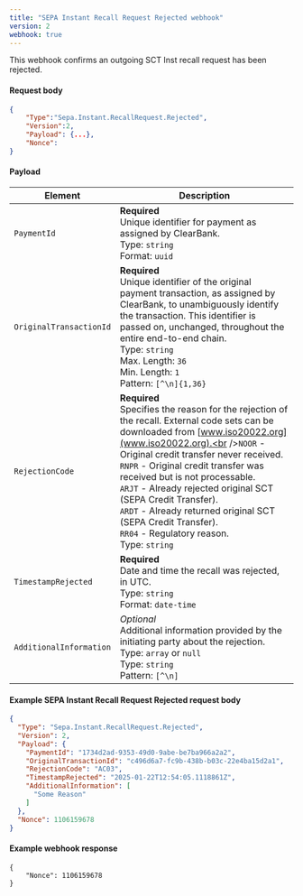 ```yaml
---
title: "SEPA Instant Recall Request Rejected webhook"
version: 2
webhook: true
---
```


This webhook confirms an outgoing SCT Inst recall request has been rejected.

#### Request body

```json
{
    "Type":"Sepa.Instant.RecallRequest.Rejected",
    "Version":2,
    "Payload": {...},
    "Nonce":
}
```

#### Payload
| Element                 | Description     |
|-------------------------|-----------------|
|`PaymentId` |**Required**<br />Unique identifier for payment as assigned by ClearBank.<br/>Type: `string` <br/>Format: `uuid`|
|`OriginalTransactionId` |**Required**<br />Unique identifier of the original payment transaction, as assigned by ClearBank, to unambiguously identify the transaction. This identifier is passed on, unchanged, throughout the entire end-to-end chain.<br/>Type: `string`<br/>Max. Length: `36`<br/>Min. Length: `1`<br/>Pattern: `[^\n]{1,36}` |
|`RejectionCode` |**Required**<br />Specifies the reason for the rejection of the recall. External code sets can be downloaded from [www.iso20022.org](www.iso20022.org).<br />`NOOR` - Original credit transfer never received. <br />`RNPR` - Original credit transfer was received but is not processable. <br />`ARJT` - Already rejected original SCT (SEPA Credit Transfer). <br />`ARDT` - Already returned original SCT (SEPA Credit Transfer). <br />`RR04` - Regulatory reason.<br/>Type: `string`|
|`TimestampRejected` |**Required**<br />Date and time the recall was rejected, in UTC.<br/>Type: `string`<br/>Format: `date-time`|
|`AdditionalInformation` |_Optional_<br/>Additional information provided by the initiating party about the rejection.<br/>Type: `array` or `null`<br />Type: `string`<br/>Pattern: `[^\n]`|

#### Example SEPA Instant Recall Request Rejected request body

```json
{
  "Type": "Sepa.Instant.RecallRequest.Rejected",
  "Version": 2,
  "Payload": {
    "PaymentId": "1734d2ad-9353-49d0-9abe-be7ba966a2a2",
    "OriginalTransactionId": "c496d6a7-fc9b-438b-b03c-22e4ba15d2a1",
    "RejectionCode": "AC03",
    "TimestampRejected": "2025-01-22T12:54:05.1118861Z",
    "AdditionalInformation": [
      "Some Reason"
    ]
  },
  "Nonce": 1106159678
}
```

#### Example webhook response
```
{
    "Nonce": 1106159678
}
```